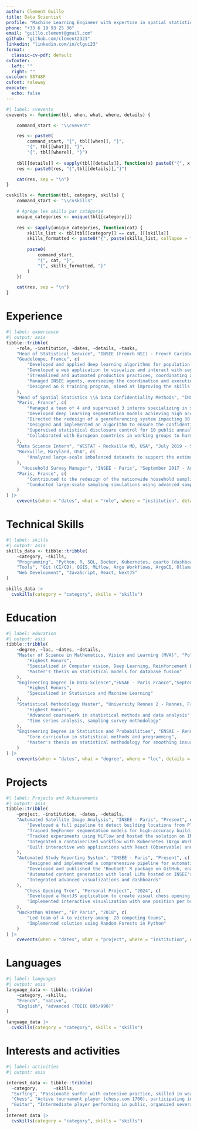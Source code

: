 ```yaml
---
author: Clement Guillo
title: Data Scientist
profile: "Machine Learning Engineer with expertise in spatial statistics, Deep Learning for satellite imagery, and workflow automation. Looking for an AI/ML position in California"
phone: "+33 6 19 93 25 36"
email: "guillo.clement@gmail.com"
github: "github.com/clement2323"
linkedin: "linkedin.com/in/clgui23"
format:
  classic-cv-pdf: default
cvfooter:
  left: ""
  right: ""
cvcolor: 58748F
cvfont: raleway
execute:
  echo: false
---
```


```r

#| label: cvevents
cvevents <- function(tbl, when, what, where, details) {

    command_start <- "\\cvevent"

    res <- paste0(
        command_start, "{", tbl[[when]], "}", 
        "{", tbl[[what]], "}",
        "{", tbl[[where]], "}")
    
    tbl[[details]] <- sapply(tbl[[details]], function(x) paste0("{", x, "}", collapse = ","))
    res <- paste0(res, "{",tbl[[details]],"}")

    cat(res, sep = "\n")
}

cvskills <- function(tbl, category, skills) {
    command_start <- "\\cvskills"

    # Agrège les skills par catégorie
    unique_categories <- unique(tbl[[category]])
    
    res <- sapply(unique_categories, function(cat) {
        skills_list <- tbl[tbl[[category]] == cat, ][[skills]]
        skills_formatted <- paste0("{", paste(skills_list, collapse = "},{"), "}")
        
        paste0(
            command_start,
            "{", cat, "}",
            "{", skills_formatted, "}"
        )
    })

    cat(res, sep = "\n")
}
```

# Experience

```r
#| label: experience
#| output: asis
tibble::tribble(
    ~role, ~institution, ~dates, ~details, ~tasks,
    "Head of Statistical Service", "INSEE (French NSI) - French Caribbean (Guadeloupe, Martinique, Guiana)", "September 2023 - Present",
    "Guadeloupe, France", c(
        "Developed and applied deep learning algorithms for population census by processing thousands of satellite images of overseas territories (including Réunion and Mayotte)",
        "Developed a web application to visualize and interact with segmentation model results to support population census estimates",
        "Streamlined and automated production practices, coordinating all local teams",
        "Managed INSEE agents, overseeing the coordination and execution of on-the-ground survey operations",
        "Designed an R training program, aimed at improving the skills of 20 agents"
    ),
    "Head of Spatial Statistics \\& Data Confidentiality Methods", "INSEE - Paris", "September 2020 - August 2023",
    "Paris, France", c(
        "Managed a team of 4 and supervised 3 interns specializing in satellite images analysis",
        "Developed deep learning segmentation models achieving high accuracy in satellite image segmentation for land cover detection",
        "Directed the redesign of a georeferencing system impacting 30 million address records",
        "Designed and implemented an algorithm to ensure the confidentiality of gridded data across France, addressing differentiation attacks and enabling large-scale data dissemination",
        "Supervised statistical disclosure control for 10 public annual INSEE surveys",
        "Collaborated with European countries in working groups to harmonize methodologies for spatial analysis and statistical disclosure control at the European level"
    ),
    "Data Science Intern", "WESTAT - Rockville MD, USA", "July 2019 - September 2019",
    "Rockville, Maryland, USA", c(
        "Analyzed large-scale imbalanced datasets to support the estimation of rare fish catch occurrences."
    ),
      "Household Survey Manager", "INSEE - Paris", "September 2017 - August 2018",
    "Paris, France", c(
        "Contributed to the redesign of the nationwide household sampling framework for INSEE surveys.",
        "Conducted large-scale sampling simulations using advanced sampling methods impacting the work of nearly 700 field interviewers"
    )
) |>
    cvevents(when = "dates", what = "role", where = "institution", details = "tasks")

```

# Technical Skills
```r
#| label: skills
#| output: asis
skills_data <- tibble::tribble(
    ~category, ~skills,
    "Programming", "Python, R, SQL, Docker, Kubernetes, quarto (dashboard, presentations), Latex",
    "Tools", "Git (CI/CD), QGIS, MLflow, Argo Workflows, ArgoCD, Ollama, Postgis, Geoserver, Comfyui",
    "Web Development", "JavaScript, React, NextJS"
)

skills_data |>
  cvskills(category = "category", skills = "skills")
```

# Education

```r
#| label: education
#| output: asis
tibble::tribble(
    ~degree, ~loc, ~dates, ~details,
    "Master of Science in Mathematics, Vision and Learning (MVA)", "Polytechnique Institute Paris", "September 2019 - August 2020", c(
        "Highest Honors",
        "Specialized in Computer vision, Deep Learning, Reinforcement Learning",
        "Master's thesis on statistical models for database fusion"
    ),
    "Engineering Degree in Data-Science","ENSAE - Paris France","September 2018 - August 2020",c(
        "Highest Honors",
        "Specialized in Statistics and Machine Learning"
    ),
    "Statistical Methodology Master", "University Rennes 2 - Rennes, France", "September 2013 - August 2014", c(
        "Highest Honors",
        "Advanced coursework in statistical methods and data analysis",
        "Time series analysis, sampling survey methodology"
    ),
    "Engineering Degree in Statistics and Probabilities", "ENSAI - Rennes, France", "September 2011 - August 2013", c(
        "Core curriculum in statistical methods and programming",
        "Master's thesis on statistical methodology for smoothing insurance claims with Time Series analysis"
    )
) |>
    cvevents(when = "dates", what = "degree", where = "loc", details = "details")
```

# Projects
```r
#| label: Projects and Achievements
#| output: asis
tibble::tribble(
    ~project, ~institution, ~dates, ~details,
    "Automated Satellite Image Analysis", "INSEE - Paris", "Present", c(
        "Developed a full pipeline to detect building locations from Pleiades satellite images",
        "Trained SegFormer segmentation models for high-accuracy building detection",
        "Tracked experiments using MLFlow and hosted the solution on INSEE's Kubernetes cluster",
        "Integrated a containerized workflow with Kubernetes (Argo Workflows and ArgoCD)",
        "Built interactive web applications with React (Observable) and GeoServer for result visualization"
    ),
    "Automated Study Reporting System", "INSEE - Paris", "Present", c(
        "Designed and implemented a comprehensive pipeline for automating study report production using R",
        "Developed and published the 'BoutadE' R package on GitHub, enabling rapid, reproducible reporting workflows",
        "Automated content generation with local LLMs hosted on INSEE's Kubernetes cluster",
        "Integrated advanced visualizations and dashboards"
    ),
       "Chess Opening Tree", "Personal Project", "2024", c(
        "Developed a NextJS application to create visual chess opening trees for memorization",
        "Implemented interactive visualization with one position per branch" 
    ),
    "Hackathon Winner", "EY Paris", "2018", c(
        "Led team of 4 to victory among  20 competing teams",
        "Implemented solution using Random Forests in Python"
    )
) |>
    cvevents(when = "dates", what = "project", where = "institution", details = "details")
```


# Languages
```r
#| label: languages
#| output: asis
language_data <- tibble::tribble(
    ~category, ~skills,
    "French", "native",
    "English", "advanced (TOEIC 895/990)" 
)

language_data |>
  cvskills(category = "category", skills = "skills")
```




# Interests and activities
```r
#| label: activities
#| output: asis

interest_data <- tibble::tribble(
  ~category,      ~skills,
  "Surfing", "Passionate surfer with extensive practice, skilled in weather forecasting and surf conditions analysis",
  "Chess", "Active tournament player (chess.com 1700), participating in collaborative events and community meetups",
  "Guitar", "Intermediate player performing in public, organized several jam sessions in Paris"
)
interest_data |>
  cvskills(category = "category", skills = "skills")

```